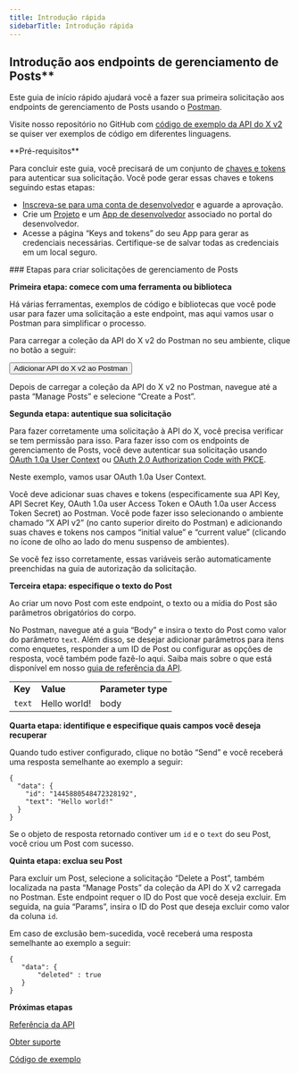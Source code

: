 ```yaml
---
title: Introdução rápida
sidebarTitle: Introdução rápida
---
```



## Introdução aos endpoints de gerenciamento de Posts\*\*

Este guia de início rápido ajudará você a fazer sua primeira solicitação aos endpoints de gerenciamento de Posts usando o [Postman](/pt-BR/tutorials/postman-getting-started).

Visite nosso repositório no GitHub com [código de exemplo da API do X v2](https://github.com/xdevplatform/Twitter-API-v2-sample-code) se quiser ver exemplos de código em diferentes linguagens.

<Info>
  **Pré-requisitos**

  Para concluir este guia, você precisará de um conjunto de [chaves e tokens](/pt-BR/resources/fundamentals/authentication) para autenticar sua solicitação. Você pode gerar essas chaves e tokens seguindo estas etapas:

  - [Inscreva-se para uma conta de desenvolvedor](https://developer.x.com/en/apply-for-access) e aguarde a aprovação.
  - Crie um [Projeto](/pt-BR/resources/fundamentals/projects) e um [App de desenvolvedor](/pt-BR/resources/fundamentals/developer-apps) associado no portal do desenvolvedor.
  - Acesse a página “Keys and tokens” do seu App para gerar as credenciais necessárias. Certifique-se de salvar todas as credenciais em um local seguro.
</Info>

<div id="steps-to-building-manage-posts-requests">
  ### Etapas para criar solicitações de gerenciamento de Posts
</div>

**Primeira etapa: comece com uma ferramenta ou biblioteca**

Há várias ferramentas, exemplos de código e bibliotecas que você pode usar para fazer uma solicitação a este endpoint, mas aqui vamos usar o Postman para simplificar o processo.

Para carregar a coleção da API do X v2 do Postman no seu ambiente, clique no botão a seguir:

<Button href="https://app.getpostman.com/run-collection/9956214-784efcda-ed4c-4491-a4c0-a26470a67400">
  Adicionar API do X v2 ao Postman
</Button>

Depois de carregar a coleção da API do X v2 no Postman, navegue até a pasta “Manage Posts” e selecione “Create a Post”.
 

**Segunda etapa: autentique sua solicitação**

Para fazer corretamente uma solicitação à API do X, você precisa verificar se tem permissão para isso. Para fazer isso com os endpoints de gerenciamento de Posts, você deve autenticar sua solicitação usando [OAuth 1.0a User Context](/pt-BR/resources/fundamentals/authentication) ou [OAuth 2.0 Authorization Code with PKCE](pt-BR/resources/fundamentals/authentication#oauth-2-0-authorization-code-flow-with-pkce-2).

Neste exemplo, vamos usar OAuth 1.0a User Context.

Você deve adicionar suas chaves e tokens (especificamente sua API Key, API Secret Key, OAuth 1.0a user Access Token e OAuth 1.0a user Access Token Secret) ao Postman. Você pode fazer isso selecionando o ambiente chamado “X API v2” (no canto superior direito do Postman) e adicionando suas chaves e tokens nos campos “initial value” e “current value” (clicando no ícone de olho ao lado do menu suspenso de ambientes).

Se você fez isso corretamente, essas variáveis serão automaticamente preenchidas na guia de autorização da solicitação.

**Terceira etapa: especifique o texto do Post**

Ao criar um novo Post com este endpoint, o texto ou a mídia do Post são parâmetros obrigatórios do corpo.

No Postman, navegue até a guia “Body” e insira o texto do Post como valor do parâmetro `text`. Além disso, se desejar adicionar parâmetros para itens como enquetes, responder a um ID de Post ou configurar as opções de resposta, você também pode fazê-lo aqui. Saiba mais sobre o que está disponível em nosso [guia de referência da API](/pt-BR/x-api/posts/manage-tweets/introduction).

|     |     |     |
| :--- | :--- | :--- |
| **Key** | **Value** | **Parameter type** |
| `text` | Hello world! | body |

**Quarta etapa: identifique e especifique quais campos você deseja recuperar**

Quando tudo estiver configurado, clique no botão “Send” e você receberá uma resposta semelhante ao exemplo a seguir:

```
{
  "data": {
    "id": "1445880548472328192",
    "text": "Hello world!"
  }
}
```

Se o objeto de resposta retornado contiver um `id` e o `text` do seu Post, você criou um Post com sucesso.
 

**Quinta etapa: exclua seu Post**

Para excluir um Post, selecione a solicitação “Delete a Post”, também localizada na pasta “Manage Posts” da coleção da API do X v2 carregada no Postman. Este endpoint requer o ID do Post que você deseja excluir. Em seguida, na guia “Params”, insira o ID do Post que deseja excluir como valor da coluna `id`. 

Em caso de exclusão bem-sucedida, você receberá uma resposta semelhante ao exemplo a seguir:

```
{
   "data": {
       "deleted" : true
   }
}
```

**Próximas etapas**

[Referência da API](/pt-BR/x-api/posts/manage-tweets#manage-tweets-api-reference-index)

[Obter suporte](https://developer.x.com/en/support/x-api)

[Código de exemplo](https://github.com/xdevplatform/Twitter-API-v2-sample-code "Sample code")